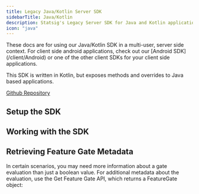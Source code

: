 ```yaml
---
title: Legacy Java/Kotlin Server SDK
sidebarTitle: Java/Kotlin
description: Statsig's Legacy Server SDK for Java and Kotlin applications
icon: "java"
---
```




<Note> 
These docs are for using our Java/Kotlin SDK in a multi-user, server side context. For client side android applications, check out our [Android SDK](/client/Android) or one of the other client SDKs for your client side applications.
</Note>

This SDK is written in Kotlin, but exposes methods and overrides to Java based applications.

[Github Repository](https://github.com/statsig-io/java-server-sdk)

## Setup the SDK

<Steps>
<Step title="Install the SDK">
<installation/>
</Step>
<Step title="Initialize the SDK">
<InitializationWarning/>
<initialization/>
<InitializationFooter/>
</Step>
</Steps>

## Working with the SDK

<CheckGateIntro/>
<checkGate/>

<GetDynamicConfigIntro/>
<getDynamicConfig/>

<GetExperimentIntro/>
<getExperiment/>

<LogEventIntro/>
<logEvent/>
<LogEventFooter/>

## Retrieving Feature Gate Metadata

In certain scenarios, you may need more information about a gate evaluation than just a boolean value. For additional metadata about the evaluation, use the Get Feature Gate API, which returns a FeatureGate object:

<getFeatureGate/>

<StatsigUserIntro/>
<PrivateAttributesIntro/>

<ShutdownIntro/>
<shutdown/>
